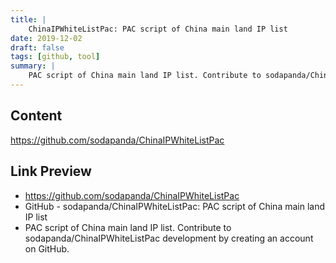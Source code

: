 ```yaml
---
title: |
    ChinaIPWhiteListPac: PAC script of China main land IP list
date: 2019-12-02
draft: false
tags: [github, tool]
summary: |
    PAC script of China main land IP list. Contribute to sodapanda/ChinaIPWhiteListPac development by creating an account on GitHub.
---
```


## Content

https://github.com/sodapanda/ChinaIPWhiteListPac

## Link Preview

- https://github.com/sodapanda/ChinaIPWhiteListPac
- GitHub - sodapanda/ChinaIPWhiteListPac: PAC script of China main land IP list
- PAC script of China main land IP list. Contribute to sodapanda/ChinaIPWhiteListPac development by creating an account on GitHub.
